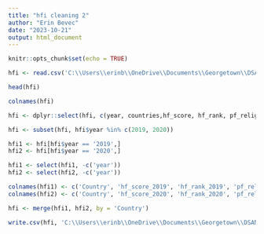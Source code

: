 ```yaml
---
title: "hfi cleaning 2"
author: "Erin Bevec"
date: "2023-10-21"
output: html_document
---
```


```r
knitr::opts_chunk$set(echo = TRUE)
```

```r

hfi <- read.csv('C:\\Users\\erinb\\OneDrive\\Documents\\Georgetown\\DSAN 5000\\dsan-5000-project-ebevec\\data\\01-modified-data\\data_hfi_clean.csv')

head(hfi)

```

```r

colnames(hfi)

```
```r

hfi <- dplyr::select(hfi, c(year, countries,hf_score, hf_rank, pf_religion, pf_expression, ef_score, pf_ss))

hfi <- subset(hfi, hfi$year %in% c(2019, 2020))

```

```r

hfi1 <- hfi[hfi$year == '2019',]
hfi2 <- hfi[hfi$year == '2020',]

hfi1 <- select(hfi1, -c('year'))
hfi2 <- select(hfi2, -c('year'))

colnames(hfi1) <- c('Country', 'hf_score_2019', 'hf_rank_2019', 'pf_religion_2019', 'pf_expression_2019', 'ef_score_2019', 'pf_ss_2019')
colnames(hfi2) <- c('Country', 'hf_score_2020', 'hf_rank_2020', 'pf_religion_2020', 'pf_expression_2020', 'ef_score_2020', 'pf_ss_2020')

hfi <- merge(hfi1, hfi2, by = 'Country')

```

```r

write.csv(hfi, 'C:\\Users\\erinb\\OneDrive\\Documents\\Georgetown\\DSAN 5000\\dsan-5000-project-ebevec\\data\\01-modified-data\\data_hfi_clean2.csv')


```








